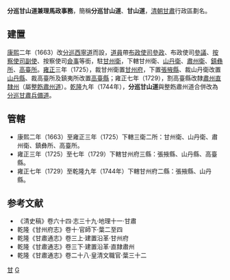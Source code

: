'''分巡甘山道兼理馬政事務'''，簡稱'''分巡甘山道'''、'''甘山道'''，[[清朝|清朝]][[甘肅|甘肅]]行政區劃名。

==建置==
[[康熙|康熙]]二年（1663）改[[分巡西寧道|分巡西寧道]]而設，[[道員|道員]]帶[[布政使司|布政使司]][[參政|參政]]、布政使司[[參議|參議]]、[[按察使司副使|按察使司副使]]、按察使司[[僉事|僉事]]等銜，駐[[甘州衛|甘州衛]]，下轄甘州衛、[[山丹衛|山丹衛]]、[[肅州衛|肅州衛]]、[[鎮彝所|鎮彝所]]、[[高臺所|高臺所]]。[[雍正|雍正]]三年（1725），裁甘州衛置[[甘州府|甘州府]]，下置[[張掖縣|張掖縣]]、裁山丹衛改置[[山丹縣|山丹縣]]、裁高臺所及鎮夷所改置[[高臺縣|高臺縣]]；雍正七年（1729），割高臺縣改隸[[肅州直隸州|肅州直隸州]]（屬[[整飭肅州道|整飭肅州道]]）。[[乾隆|乾隆]]九年（1744年），'''分巡甘山道'''與整飭肅州道合併改為[[分巡甘肅兵備道|分巡甘肅兵備道]]。

==管轄==
*康熙二年（1663）至雍正三年（1725）下轄三衛二所：甘州衛、山丹衛、肅州衛、鎮彝所、高臺所。
*雍正三年（1725）至七年（1729）下轄甘州府三縣：張掖縣、山丹縣、高臺縣。
*雍正七年（1729）至乾隆九年（1744年）下轄甘州府二縣：張掖縣、山丹縣。

==参考文献==
*《清史稿》卷六十四·志三十九·地理十一·甘肅
*乾隆《甘州府志》卷十·官師下·葉二至四
*乾隆《甘肅通志》卷三上·建置沿革·甘州府
*乾隆《甘肅通志》卷三下·建置沿革·直隸肅州
*乾隆《甘肅通志》卷二十八·皇清文職官·葉三十二

[[Category:清朝的道|甘]]
[[Category:甘肅的道|G]]